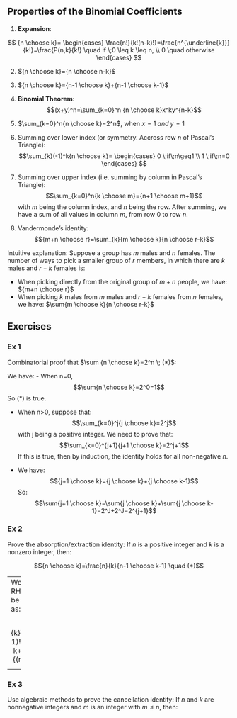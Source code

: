## Properties of the Binomial Coefficients

1. __Expansion__:  

$$
{n \choose k}=
\begin{cases}
\frac{n!}{k!(n-k)!}=\frac{n^{\underline{k}}}{k!}=\frac{P(n,k}{k!} \quad if \;0 \leq k \leq n, \\
0 \quad otherwise
\end{cases}
 $$

2. ${n \choose k}={n \choose n-k}$

3. ${n \choose k}={n-1 \choose k}+{n-1 \choose k-1}$

4. __Binomial Theorem:__
$$(x+y)^n=\sum_{k=0}^n {n \choose k}x^ky^{n-k}$$

5. $\sum_{k=0}^n{n \choose k}=2^n$, when $x=1 \;and\;y=1$

6. Summing over lower index (or symmetry. Accross row $n$ of Pascal's Triangle):
$$\sum_{k}(-1)^k{n \choose k}=
\begin{cases}
0 \;if\;n\geq1 \\
1 \;if\;n=0 
\end{cases}
$$

7. Summing over upper index (i.e. summing by column in Pascal's Triangle):
$$\sum_{k=0}^n{k \choose m}={n+1 \choose m+1}$$
with $m$ being the column index, and $n$ being the row. After summing, we have a sum of all values in column $m$, from row $0$ to row $n$.

8. Vandermonde's identity:
$${m+n \choose r}=\sum_{k}{m \choose k}{n \choose r-k}$$

Intuitive explanation: Suppose a group has $m$ males and $n$ females. The number of ways to pick a smaller group of $r$ members, in which there are $k$ males and $r-k$ females is:

- When picking directly from the original group of $m+n$ people, we have: ${m+n \choose r}$
- When picking $k$ males from $m$ males and $r-k$ females from $n$ females, we have: $\sum{m \choose k}{n \choose r-k}$

## Exercises

### Ex 1

Combinatorial proof that $\sum {n \choose k}=2^n \; (*)$:

We have: 
- When n=0,
$$\sum{n \choose k}=2^0=1$$
So $(*)$ is true.

- When n>0, suppose that:
$$\sum_{k=0}^j{j \choose k}=2^j$$
with j being a positive integer.
We need to prove that: 
$$\sum_{k=0}^{j+1}{j+1 \choose k}=2^j+1$$
If this is true, then by induction, the identity holds for all non-negative $n$.

- We have:
$${j+1 \choose k}={j \choose k}+{j \choose k-1}$$
So:
$$\sum{j+1 \choose k}=\sum{j \choose k}+\sum{j \choose k-1}=2^J+2^J=2^{j+1}$$

### Ex 2

Prove the absorption/extraction identity: If $n$ is a positive integer and $k$ is a nonzero integer, then:

$${n \choose k}=\frac{n}{k}{n-1 \choose k-1} \quad (*)$$

---
We have the RHS of $(*)$ can be transformed as:

$$\frac{n}{k}\cdot\frac{(n-1)!}{(k-1)!(n-1-k+1)!}=\frac{n!}{(n-k)!}=LHS$$

---
### Ex 3

Use algebraic methods to prove the cancellation identity: If $n$ and $k$ are nonnegative integers and $m$ is an integer with $m\leq n$, then:
